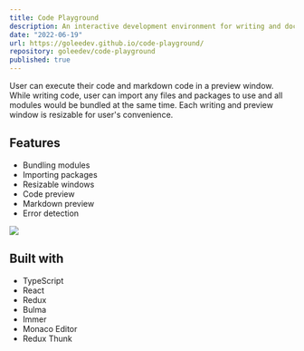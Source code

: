 ```yaml
---
title: Code Playground
description: An interactive development environment for writing and documenting code. User can execute their code in a preview window.
date: "2022-06-19"
url: https://goleedev.github.io/code-playground/
repository: goleedev/code-playground
published: true
---
```


User can execute their code and markdown code in a preview window. While writing code, user can import any files and packages to use and all modules would be bundled at the same time. Each writing and preview window is resizable for user's convenience.

## Features

- Bundling modules
- Importing packages
- Resizable windows
- Code preview
- Markdown preview
- Error detection

![](https://github.com/goleedev/code-playground/raw/main/src/assets/code-playground.gif)

## Built with

- TypeScript
- React
- Redux
- Bulma
- Immer
- Monaco Editor
- Redux Thunk
